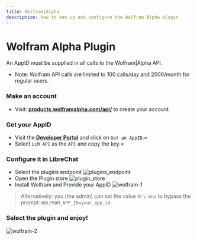 ```yaml
---
title: Wolfram|Alpha
description: How to set up and configure the Wolfram Alpha plugin
---
```


# Wolfram Alpha Plugin

An AppID must be supplied in all calls to the Wolfram|Alpha API. 

- Note: Wolfram API calls are limited to 100 calls/day and 2000/month for regular users.

### Make an account 
- Visit: **[products.wolframalpha.com/api/](https://products.wolframalpha.com/api/)** to create your account

### Get your AppID
- Visit the **[Developer Portal](https://developer.wolframalpha.com/portal/myapps/)** and click on `Get an AppID`.=
- Select `LLM API` as the `API` and copy the key.=

### Configure it in LibreChat
- Select the plugins endpoint
![plugins_endpoint](https://github.com/danny-avila/LibreChat/assets/32828263/7db788a5-2173-4115-b34b-43ea132dae69)
- Open the Plugin store
![plugin_store](https://github.com/danny-avila/LibreChat/assets/32828263/12a51feb-c030-4cf0-8429-16360270988d)
- Install Wolfram and Provide your AppID
![wolfram-1](https://github.com/danny-avila/LibreChat/assets/32828263/bd165497-d529-441d-8372-a68db19adc3f)

> Alternatively: you (the admin) can set the value in `\.env` to bypass the prompt: `WOLFRAM_APP_ID=your_app_id`


### Select the plugin and enjoy!

![wolfram-2](https://github.com/danny-avila/LibreChat/assets/32828263/2825e961-6c46-4728-96cd-1012a0862943)
